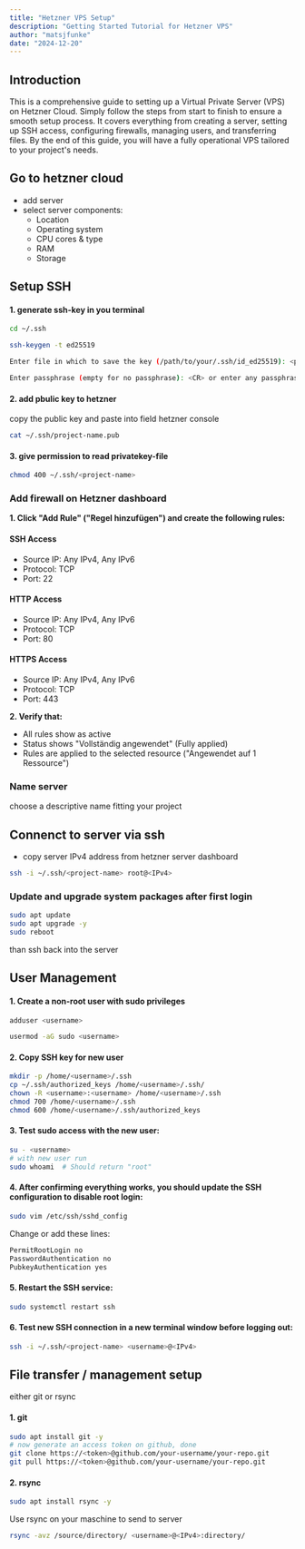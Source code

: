 ```yaml
---
title: "Hetzner VPS Setup"
description: "Getting Started Tutorial for Hetzner VPS"
author: "matsjfunke"
date: "2024-12-20"
---
```


## Introduction

This is a comprehensive guide to setting up a Virtual Private Server (VPS) on Hetzner Cloud.
Simply follow the steps from start to finish to ensure a smooth setup process.
It covers everything from creating a server, setting up SSH access, configuring firewalls, managing users, and transferring files.
By the end of this guide, you will have a fully operational VPS tailored to your project's needs.

## Go to hetzner cloud

- add server
- select server components:
  - Location
  - Operating system
  - CPU cores & type
  - RAM
  - Storage

## Setup SSH

#### 1. generate ssh-key in you terminal

```sh
cd ~/.ssh

ssh-keygen -t ed25519

Enter file in which to save the key (/path/to/your/.ssh/id_ed25519): <project-name>

Enter passphrase (empty for no passphrase): <CR> or enter any passphrase
```

#### 2. add pbulic key to hetzner

copy the public key and paste into field hetzner console

```sh
cat ~/.ssh/project-name.pub
```

#### 3. give permission to read privatekey-file

```sh
chmod 400 ~/.ssh/<project-name>
```

### Add firewall on Hetzner dashboard

**1. Click "Add Rule" ("Regel hinzufügen") and create the following rules:**

#### SSH Access

- Source IP: Any IPv4, Any IPv6
- Protocol: TCP
- Port: 22

#### HTTP Access

- Source IP: Any IPv4, Any IPv6
- Protocol: TCP
- Port: 80

#### HTTPS Access

- Source IP: Any IPv4, Any IPv6
- Protocol: TCP
- Port: 443

**2. Verify that:**

- All rules show as active
- Status shows "Vollständig angewendet" (Fully applied)
- Rules are applied to the selected resource ("Angewendet auf 1 Ressource")

### Name server

choose a descriptive name fitting your project

## Connenct to server via ssh

- copy server IPv4 address from hetzner server dashboard

```sh
ssh -i ~/.ssh/<project-name> root@<IPv4>
```

### Update and upgrade system packages after first login

```sh
sudo apt update
sudo apt upgrade -y
sudo reboot
```

than ssh back into the server

## User Management

#### 1. Create a non-root user with sudo privileges

```sh
adduser <username>

usermod -aG sudo <username>
```

#### 2. Copy SSH key for new user

```sh
mkdir -p /home/<username>/.ssh
cp ~/.ssh/authorized_keys /home/<username>/.ssh/
chown -R <username>:<username> /home/<username>/.ssh
chmod 700 /home/<username>/.ssh
chmod 600 /home/<username>/.ssh/authorized_keys
```

#### 3. Test sudo access with the new user:

```sh
su - <username>
# with new user run
sudo whoami  # Should return "root"
```

#### 4. After confirming everything works, you should update the SSH configuration to disable root login:

```sh
sudo vim /etc/ssh/sshd_config
```

Change or add these lines:

```sh
PermitRootLogin no
PasswordAuthentication no
PubkeyAuthentication yes
```

#### 5. Restart the SSH service:

```sh
sudo systemctl restart ssh
```

#### 6. Test new SSH connection in a new terminal window before logging out:

```sh
ssh -i ~/.ssh/<project-name> <username>@<IPv4>
```

## File transfer / management setup

either git or rsync

#### 1. git

```sh
sudo apt install git -y
# now generate an access token on github, done
git clone https://<token>@github.com/your-username/your-repo.git
git pull https://<token>@github.com/your-username/your-repo.git
```

#### 2. rsync

```sh
sudo apt install rsync -y
```

Use rsync on your maschine to send to server

```sh
rsync -avz /source/directory/ <username>@<IPv4>:directory/
```
